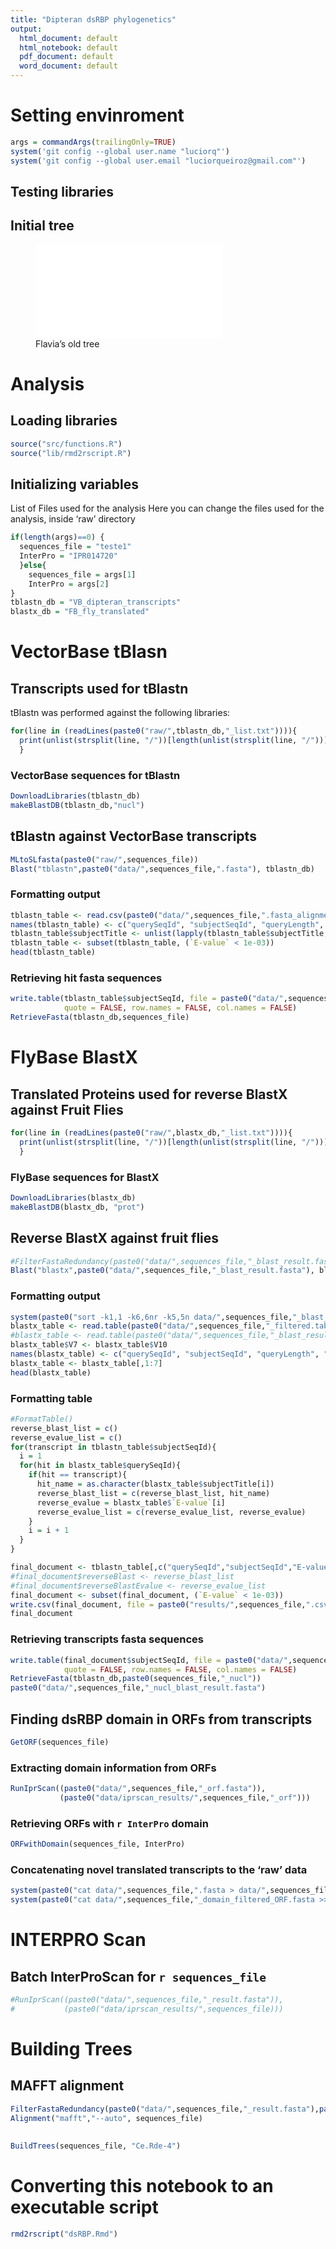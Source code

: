 ```yaml
---
title: "Dipteran dsRBP phylogenetics"
output:
  html_document: default
  html_notebook: default
  pdf_document: default
  word_document: default
---
```

# Setting envinroment
```r
args = commandArgs(trailingOnly=TRUE)
system('git config --global user.name "luciorq"')
system('git config --global user.email "luciorqueiroz@gmail.com"')
```
## Testing libraries

## Initial tree
![Flavia's old tree](images/dsRBP_dipterans_v15.PDF)

# Analysis
## Loading libraries
```r
source("src/functions.R")
source("lib/rmd2rscript.R")
```
## Initializing variables
List of Files used for the analysis
Here you can change the files used for the analysis, inside 'raw' directory
```r
if(length(args)==0) {
  sequences_file = "teste1"
  InterPro = "IPR014720"
  }else{
    sequences_file = args[1]
    InterPro = args[2]
}
tblastn_db = "VB_dipteran_transcripts"
blastx_db = "FB_fly_translated"
```
# VectorBase tBlasn
## Transcripts used for tBlastn
tBlastn was performed against the following libraries:
```r
for(line in (readLines(paste0("raw/",tblastn_db,"_list.txt")))){
  print(unlist(strsplit(line, "/"))[length(unlist(strsplit(line, "/")))])
  }
```
### VectorBase sequences for tBlastn
```r
DownloadLibraries(tblastn_db)
makeBlastDB(tblastn_db,"nucl")
```
## tBlastn against VectorBase transcripts
```r
MLtoSLfasta(paste0("raw/",sequences_file))
Blast("tblastn",paste0("data/",sequences_file,".fasta"), tblastn_db)
```
### Formatting output
```r
tblastn_table <- read.csv(paste0("data/",sequences_file,".fasta_alignment.csv"), header = FALSE)
names(tblastn_table) <- c("querySeqId", "subjectSeqId", "queryLength", "alignmentLength", "E-value", "bitscore", "subjectTitle")
tblastn_table$subjectTitle <- unlist(lapply(tblastn_table$subjectTitle, function(x) strsplit(as.character(x), split = "|", fixed = TRUE)[[1]][1]))
tblastn_table <- subset(tblastn_table, (`E-value` < 1e-03))
head(tblastn_table)
```
### Retrieving hit fasta sequences
```r
write.table(tblastn_table$subjectSeqId, file = paste0("data/",sequences_file,"_ids.txt"),
            quote = FALSE, row.names = FALSE, col.names = FALSE)
RetrieveFasta(tblastn_db,sequences_file)
```

# FlyBase BlastX
## Translated Proteins used for reverse BlastX against Fruit Flies
```r
for(line in (readLines(paste0("raw/",blastx_db,"_list.txt")))){
  print(unlist(strsplit(line, "/"))[length(unlist(strsplit(line, "/")))])
  }
```
### FlyBase sequences for BlastX
```r
DownloadLibraries(blastx_db)
makeBlastDB(blastx_db, "prot")
```
## Reverse BlastX against fruit flies
```r
#FilterFastaRedundancy(paste0("data/",sequences_file,"_blast_result.fasta"))
Blast("blastx",paste0("data/",sequences_file,"_blast_result.fasta"), blastx_db, outformat = 6)
```
### Formatting output
```r
system(paste0("sort -k1,1 -k6,6nr -k5,5n data/",sequences_file,"_blast_result.fasta_alignment.tab | sort -u -k 1,1 --merge > data/",sequences_file,"_filtered.tab"))
blastx_table <- read.table(paste0("data/",sequences_file,"_filtered.tab"), header = FALSE )
#blastx_table <- read.table(paste0("data/",sequences_file,"_blast_result.fasta_alignment.tab"), header = FALSE )
blastx_table$V7 <- blastx_table$V10
names(blastx_table) <- c("querySeqId", "subjectSeqId", "queryLength", "alignmentLength", "E-value", "bitscore", "subjectTitle")
blastx_table <- blastx_table[,1:7]
head(blastx_table)
```
### Formatting table
```r
#FormatTable()
reverse_blast_list = c()
reverse_evalue_list = c()
for(transcript in tblastn_table$subjectSeqId){
  i = 1
  for(hit in blastx_table$querySeqId){
    if(hit == transcript){
      hit_name = as.character(blastx_table$subjectTitle[i])
      reverse_blast_list = c(reverse_blast_list, hit_name)
      reverse_evalue = blastx_table$`E-value`[i]
      reverse_evalue_list = c(reverse_evalue_list, reverse_evalue)
    }
    i = i + 1
  }
}

final_document <- tblastn_table[,c("querySeqId","subjectSeqId","E-value","subjectTitle")]
#final_document$reverseBlast <- reverse_blast_list
#final_document$reverseBlastEvalue <- reverse_evalue_list
final_document <- subset(final_document, (`E-value` < 1e-03))
write.csv(final_document, file = paste0("results/",sequences_file,".csv"), row.names = FALSE)
final_document
```

### Retrieving transcripts fasta sequences
```r
write.table(final_document$subjectSeqId, file = paste0("data/",sequences_file,"_nucl_ids.txt"),
            quote = FALSE, row.names = FALSE, col.names = FALSE)
RetrieveFasta(tblastn_db,paste0(sequences_file,"_nucl"))
paste0("data/",sequences_file,"_nucl_blast_result.fasta")
```
## Finding dsRBP domain in ORFs from transcripts
```r
GetORF(sequences_file)
```
### Extracting domain information from ORFs
```r
RunIprScan((paste0("data/",sequences_file,"_orf.fasta")), 
           (paste0("data/iprscan_results/",sequences_file,"_orf")))
```
### Retrieving ORFs with `r InterPro` domain
```r
ORFwithDomain(sequences_file, InterPro)
```

### Concatenating novel translated transcripts to the 'raw' data
```r
system(paste0("cat data/",sequences_file,".fasta > data/",sequences_file,"_result.fasta"))
system(paste0("cat data/",sequences_file,"_domain_filtered_ORF.fasta >> data/",sequences_file,"_result.fasta"))
```
# INTERPRO Scan
## Batch InterProScan for `r sequences_file`
```r
#RunIprScan((paste0("data/",sequences_file,"_result.fasta")), 
#           (paste0("data/iprscan_results/",sequences_file)))
```

# Building Trees
## MAFFT alignment
```r
FilterFastaRedundancy(paste0("data/",sequences_file,"_result.fasta"),paste0("data/",sequences_file,"_result_nr.fasta") )
Alignment("mafft","--auto", sequences_file)
```
##
```r
BuildTrees(sequences_file, "Ce.Rde-4")
```

# Converting this notebook to an executable script
```r
rmd2rscript("dsRBP.Rmd")
```


